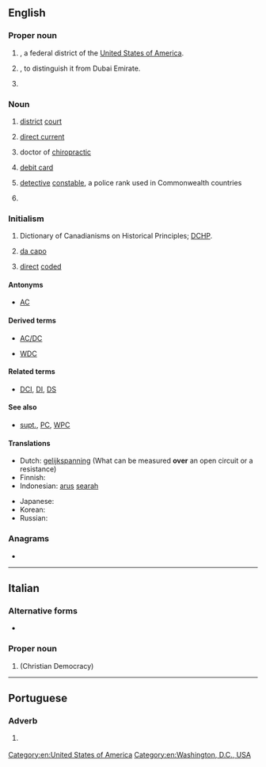{{also|dc|Dc|dC|D&C|D.C.|d.C.}}
==English==

===Proper noun===
{{en-proper noun}}

# {{lb|en|geography}} {{initialism of|lang=en|District of Columbia}}, a federal district of the [[United States of America]].
# {{lb|en|geography}} {{initialism of|lang=en|Dubai City}}, to distinguish it from Dubai Emirate.
# {{initialism of|lang=en|[[w:Dreamcast|Dreamcast]]}}

===Noun===
{{en-noun|~}}

# {{lb|en|legal}} [[district]] [[court]]
# {{lb|en|electrical}} [[direct current]]
# {{lb|en|degree}} doctor of [[chiropractic]]
# {{lb|en|banking}} [[debit card]]
# {{lb|en|law enforcement}} [[detective]] [[constable]], a police rank used in Commonwealth countries
# {{lb|en|UK|pensions}} {{initialism of|defined contributions|lang=en}}

===Initialism===
{{rfc-header|Initialism}}
{{head|en|initialism}}

# Dictionary of Canadianisms on Historical Principles; [[DCHP]].
# {{lb|en|music}} [[da capo]]
# {{lb|en|video coding}} [[direct]] [[coded]]

====Antonyms====
* {{sense|electrical}} [[AC]]

====Derived terms====
* [[AC/DC]]
* {{sense|law enforcement}} [[WDC]]

====Related terms====
* {{sense|law enforcement}} [[DCI]], [[DI]], [[DS]]

====See also====
* {{sense|law enforcement}} [[supt.]], [[PC]], [[WPC]]

====Translations====
{{trans-top|direct current}}
* Dutch: [[gelijkspanning]] (What can be measured '''over''' an open circuit or a resistance)
* Finnish: {{t+|fi|tasavirta}}
* Indonesian: [[arus]] [[arah|searah]]
{{trans-mid}}
* Japanese: {{t|ja|直流|tr=ちょくりゅう, chokuryū}}
* Korean: {{t|ko|직류|tr=[[直流]], jikryu}}
* Russian: {{t+|ru|постоянный ток|m}}
{{trans-bottom}}

[[Category:en:United States of America]]
[[Category:en:Washington, D.C., USA]]

===Anagrams===
* {{anagrams|en|a=cd|C.D.|CD|cD}}

----

==Italian==

===Alternative forms===
* {{l|it|D.C.}}

===Proper noun===
{{it-proper noun|f}}

# {{initialism of|[[Democrazia Cristiana]]|nodot=1|lang=it}} (Christian Democracy)

----

==Portuguese==

===Adverb===
{{pt-adv|-}}

# {{l|en|AD}} {{gloss|after the birth of Christ}}